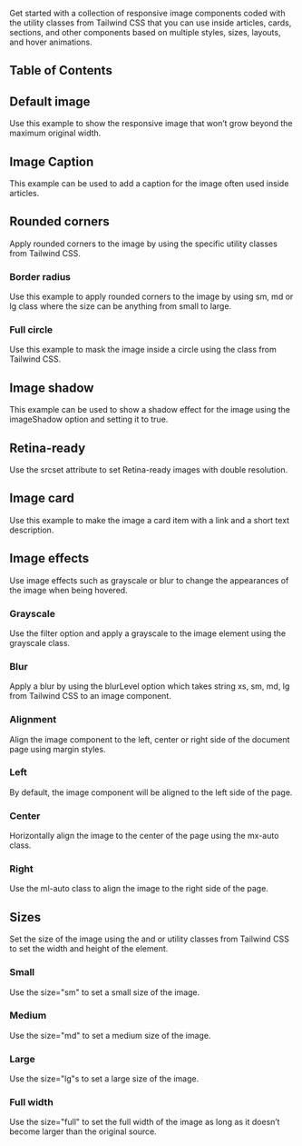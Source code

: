 Get started with a collection of responsive image components coded with the utility classes from Tailwind CSS that you can use inside articles, cards, sections, and other components based on multiple styles, sizes, layouts, and hover animations.

## Table of Contents

## Default image

Use this example to show the responsive image that won’t grow beyond the maximum original width.

## Image Caption

This example can be used to add a caption for the image often used inside articles.

## Rounded corners

Apply rounded corners to the image by using the specific utility classes from Tailwind CSS.

### Border radius

Use this example to apply rounded corners to the image by using sm, md or lg class where the size can be anything from small to large.

### Full circle

Use this example to mask the image inside a circle using the class from Tailwind CSS.

## Image shadow

This example can be used to show a shadow effect for the image using the imageShadow option and setting it to true.

## Retina-ready

Use the srcset attribute to set Retina-ready images with double resolution.

## Image card

Use this example to make the image a card item with a link and a short text description.

## Image effects

Use image effects such as grayscale or blur to change the appearances of the image when being hovered.

### Grayscale

Use the filter option and apply a grayscale to the image element using the grayscale class.

### Blur

Apply a blur by using the blurLevel option which takes string xs, sm, md, lg from Tailwind CSS to an image component.

### Alignment

Align the image component to the left, center or right side of the document page using margin styles.

### Left

By default, the image component will be aligned to the left side of the page.

### Center

Horizontally align the image to the center of the page using the mx-auto class.

### Right

Use the ml-auto class to align the image to the right side of the page.

## Sizes

Set the size of the image using the and or utility classes from Tailwind CSS to set the width and height of the element.

### Small

Use the size="sm" to set a small size of the image.

### Medium

Use the size="md" to set a medium size of the image.

### Large

Use the size="lg"s to set a large size of the image.

### Full width

Use the size="full" to set the full width of the image as long as it doesn’t become larger than the original source.
